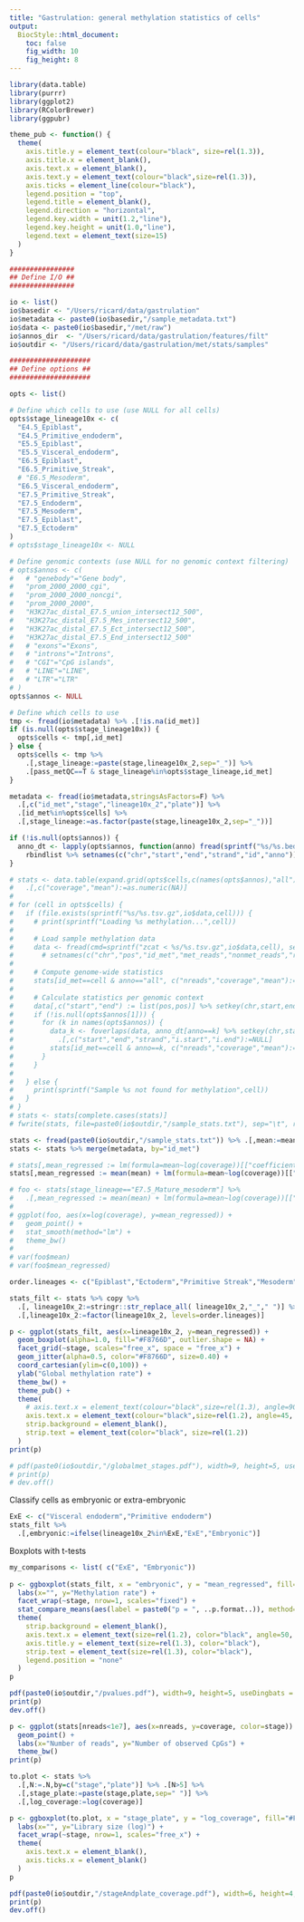 ```yaml
---
title: "Gastrulation: general methylation statistics of cells"
output:
  BiocStyle::html_document: 
    toc: false
    fig_width: 10
    fig_height: 8
---
```


```r
library(data.table)
library(purrr)
library(ggplot2)
library(RColorBrewer)
library(ggpubr)
```

```r
theme_pub <- function() {
  theme(
    axis.title.y = element_text(colour="black", size=rel(1.3)),
    axis.title.x = element_blank(),
    axis.text.x = element_blank(),
    axis.text.y = element_text(colour="black",size=rel(1.3)),
    axis.ticks = element_line(colour="black"),
    legend.position = "top",
    legend.title = element_blank(),
    legend.direction = "horizontal",
    legend.key.width = unit(1.2,"line"),
    legend.key.height = unit(1.0,"line"),
    legend.text = element_text(size=15)
  )
}
```

<!-- Define settings -->
```r

################
## Define I/O ##
################

io <- list()
io$basedir <- "/Users/ricard/data/gastrulation"
io$metadata <- paste0(io$basedir,"/sample_metadata.txt")
io$data <- paste0(io$basedir,"/met/raw")
io$annos_dir  <- "/Users/ricard/data/gastrulation/features/filt"
io$outdir <- "/Users/ricard/data/gastrulation/met/stats/samples"

####################
## Define options ##
####################

opts <- list()

# Define which cells to use (use NULL for all cells)
opts$stage_lineage10x <- c(
  "E4.5_Epiblast",
  "E4.5_Primitive_endoderm",
  "E5.5_Epiblast",
  "E5.5_Visceral_endoderm",
  "E6.5_Epiblast",
  "E6.5_Primitive_Streak",
  # "E6.5_Mesoderm",
  "E6.5_Visceral_endoderm",
  "E7.5_Primitive_Streak",
  "E7.5_Endoderm",
  "E7.5_Mesoderm",
  "E7.5_Epiblast",
  "E7.5_Ectoderm"
)
# opts$stage_lineage10x <- NULL

# Define genomic contexts (use NULL for no genomic context filtering)
# opts$annos <- c(
#   # "genebody"="Gene body",
#   "prom_2000_2000_cgi",
#   "prom_2000_2000_noncgi",
#   "prom_2000_2000",
#   "H3K27ac_distal_E7.5_union_intersect12_500",
#   "H3K27ac_distal_E7.5_Mes_intersect12_500",
#   "H3K27ac_distal_E7.5_Ect_intersect12_500",
#   "H3K27ac_distal_E7.5_End_intersect12_500"
#   # "exons"="Exons",
#   # "introns"="Introns",
#   # "CGI"="CpG islands",
#   # "LINE"="LINE",
#   # "LTR"="LTR"
# )
opts$annos <- NULL

# Define which cells to use
tmp <- fread(io$metadata) %>% .[!is.na(id_met)] 
if (is.null(opts$stage_lineage10x)) {
  opts$cells <- tmp[,id_met]
} else {
  opts$cells <- tmp %>%
    .[,stage_lineage:=paste(stage,lineage10x_2,sep="_")] %>%
    .[pass_metQC==T & stage_lineage%in%opts$stage_lineage,id_met]
}
```

<!-- Load sample metadata -->
```r
metadata <- fread(io$metadata,stringsAsFactors=F) %>% 
  .[,c("id_met","stage","lineage10x_2","plate")] %>%
  .[id_met%in%opts$cells] %>%
  .[,stage_lineage:=as.factor(paste(stage,lineage10x_2,sep="_"))]
```

<!-- Load genomic contexts metadata -->
```r
if (!is.null(opts$annos)) {
  anno_dt <- lapply(opts$annos, function(anno) fread(sprintf("%s/%s.bed",io$annos_dir,anno), stringsAsFactors=T)) %>%  
    rbindlist %>% setnames(c("chr","start","end","strand","id","anno"))
}
```

<!-- Load methylation data and filter genomic contexts -->
```r
# stats <- data.table(expand.grid(opts$cells,c(names(opts$annos),"all"))) %>% setnames(c("id_met","anno")) %>%
#   .[,c("coverage","mean"):=as.numeric(NA)]
# 
# for (cell in opts$cells) {
#   if (file.exists(sprintf("%s/%s.tsv.gz",io$data,cell))) {
#     # print(sprintf("Loading %s methylation...",cell))
# 
#     # Load sample methylation data
#     data <- fread(cmd=sprintf("zcat < %s/%s.tsv.gz",io$data,cell), sep="\t", verbose=F, showProgress=F, stringsAsFactors=T)# %>%
#       # setnames(c("chr","pos","id_met","met_reads","nonmet_reads","rate"))
# 
#     # Compute genome-wide statistics
#     stats[id_met==cell & anno=="all", c("nreads","coverage","mean"):=list(sum(data$met_reads+data$nonmet_reads), nrow(data),mean(data$rate)*100)]
# 
#     # Calculate statistics per genomic context
#     data[,c("start","end") := list(pos,pos)] %>% setkey(chr,start,end)
#     if (!is.null(opts$annos[1])) {
#       for (k in names(opts$annos)) {
#         data_k <- foverlaps(data, anno_dt[anno==k] %>% setkey(chr,start,end), nomatch=0) %>%
#           .[,c("start","end","strand","i.start","i.end"):=NULL]
#         stats[id_met==cell & anno==k, c("nreads","coverage","mean"):=list(sum(data_k$met_reads+data_k$nonmet_reads),nrow(data_k),mean(data_k$rate)*100)]
#       }
#     }
# 
#   } else {
#     print(sprintf("Sample %s not found for methylation",cell))
#   }
# }
# stats <- stats[complete.cases(stats)]
# fwrite(stats, file=paste0(io$outdir,"/sample_stats.txt"), sep="\t", row.names=F, col.names=T)
```


```r
stats <- fread(paste0(io$outdir,"/sample_stats.txt")) %>% .[,mean:=mean*100]
stats <- stats %>% merge(metadata, by="id_met")
```

<!-- Regress out effect of library size -->
```r
# stats[,mean_regressed := lm(formula=mean~log(coverage))[["coefficients"]][1] + lm(formula=mean~log(coverage))[["residuals"]], by=c("stage_lineage")]
stats[,mean_regressed := mean(mean) + lm(formula=mean~log(coverage))[["residuals"]], by=c("stage_lineage")]
```

```r
# foo <- stats[stage_lineage=="E7.5_Mature_mesoderm"] %>%
#   .[,mean_regressed := mean(mean) + lm(formula=mean~log(coverage))[["residuals"]], by=c("stage_lineage")]
# 
# ggplot(foo, aes(x=log(coverage), y=mean_regressed)) +
#   geom_point() +
#   stat_smooth(method="lm") +
#   theme_bw()
# 
# var(foo$mean)
# var(foo$mean_regressed)
```


<!-- Boxplots with mean methylation rate per stage and lineage -->
```r
order.lineages <- c("Epiblast","Ectoderm","Primitive Streak","Mesoderm","Endoderm","Primitive endoderm","Visceral endoderm")

stats_filt <- stats %>% copy %>%
  .[, lineage10x_2:=stringr::str_replace_all( lineage10x_2,"_"," ")] %>%
  .[,lineage10x_2:=factor(lineage10x_2, levels=order.lineages)]

p <- ggplot(stats_filt, aes(x=lineage10x_2, y=mean_regressed)) +
  geom_boxplot(alpha=1.0, fill="#F8766D", outlier.shape = NA) +
  facet_grid(~stage, scales="free_x", space = "free_x") +
  geom_jitter(alpha=0.5, color="#F8766D", size=0.40) +
  coord_cartesian(ylim=c(0,100)) +
  ylab("Global methylation rate") +
  theme_bw() +
  theme_pub() +
  theme(
    # axis.text.x = element_text(colour="black",size=rel(1.3), angle=90, hjust=1, vjust=0.5, margin=margin(5,0,0,0))
    axis.text.x = element_text(colour="black",size=rel(1.2), angle=45, hjust=1, vjust=1),
    strip.background = element_blank(),
    strip.text = element_text(color="black", size=rel(1.2))
  )
print(p)

# pdf(paste0(io$outdir,"/globalmet_stages.pdf"), width=9, height=5, useDingbats = F)
# print(p)
# dev.off()
```

<!-- Test difference of mean methylation rates between embryonic and extra-embryonic cells -->

Classify cells as embryonic or extra-embryonic
```r
ExE <- c("Visceral endoderm","Primitive endoderm")
stats_filt %>%
  .[,embryonic:=ifelse(lineage10x_2%in%ExE,"ExE","Embryonic")]
```

Boxplots with t-tests
```r
my_comparisons <- list( c("ExE", "Embryonic"))
  
p <- ggboxplot(stats_filt, x = "embryonic", y = "mean_regressed", fill="#F8766D", coef=1, outlier.shape=NA) +
  labs(x="", y="Methylation rate") +
  facet_wrap(~stage, nrow=1, scales="fixed") +
  stat_compare_means(aes(label = paste0("p = ", ..p.format..)), method="t.test", comparisons = my_comparisons) +
  theme(
    strip.background = element_blank(),
    axis.text.x = element_text(size=rel(1.2), color="black", angle=50, vjust=1, hjust=1),
    axis.title.y = element_text(size=rel(1.3), color="black"),
    strip.text = element_text(size=rel(1.3), color="black"),
    legend.position = "none"
  )
p

pdf(paste0(io$outdir,"/pvalues.pdf"), width=9, height=5, useDingbats = F)
print(p)
dev.off()
```

<!-- Library size versus number of observed CpG sites -->
```r
p <- ggplot(stats[nreads<1e7], aes(x=nreads, y=coverage, color=stage)) +
  geom_point() +
  labs(x="Number of reads", y="Number of observed CpGs") +
  theme_bw()
print(p)
```

<!-- Library size -->
```r
to.plot <- stats %>% 
  .[,N:=.N,by=c("stage","plate")] %>% .[N>5] %>%
  .[,stage_plate:=paste(stage,plate,sep=" ")] %>%
  .[,log_coverage:=log(coverage)]

p <- ggboxplot(to.plot, x = "stage_plate", y = "log_coverage", fill="#F8766D", outlier.shape=NA) +
  labs(x="", y="Library size (log)") +
  facet_wrap(~stage, nrow=1, scales="free_x") +
  theme(
    axis.text.x = element_blank(),
    axis.ticks.x = element_blank()
  )
p

pdf(paste0(io$outdir,"/stageAndplate_coverage.pdf"), width=6, height=4, useDingbats = F)
print(p)
dev.off()
```
